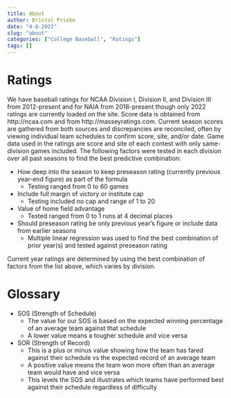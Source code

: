 ```yaml
---
title: About
author: Bristol Priebe
date: "4-8-2022"
slug: "about"
categories: ["College Baseball", "Ratings"]
tags: []
---
```


# Ratings

We have baseball ratings for NCAA Division I, Division II, and Division III from 2012-present and for NAIA from 2018-present though only 2022 ratings are currently loaded on the site. Score data is obtained from http://ncaa.com and from http://masseyratings.com. Current season scores are gathered from both sources and discrepancies are reconciled, often by viewing individual team schedules to confirm score, site, and/or date. Game data used in the ratings are score and site of each contest with only same-division games included. The following factors were tested in each division over all past seasons to find the best predictive combination:

* How deep into the season to keep preseason rating (currently previous year-end figure) as part of the formula
  + Testing ranged from 0 to 60 games
* Include full margin of victory or institute cap
  + Testing included no cap and range of 1 to 20
* Value of home field advantage
  + Tested ranged from 0 to 1 runs at 4 decimal places
* Should preseason rating be only previous year's figure or include data from earlier seasons
  + Multiple linear regression was used to find the best combination of prior year(s) and tested against preseason rating
  
Current year ratings are determined by using the best combination of factors from the list above, which varies by division.
  
# Glossary

* SOS (Strength of Schedule)
  + The value for our SOS is based on the expected winning percentage of an average team against that schedule
  + A lower value means a tougher schedule and vice versa
* SOR (Strength of Record)
  + This is a plus or minus value showing how the team has fared against their schedule vs the expected record of an average team
  + A positive value means the team won more often than an average team would have and vice versa
  + This levels the SOS and illustrates which teams have performed best against their schedule regardless of difficulty

